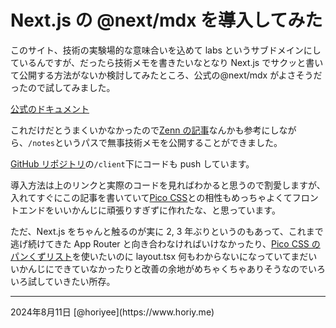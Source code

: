 # Next.js の @next/mdx を導入してみた

このサイト、技術の実験場的な意味合いを込めて labs というサブドメインにしているんですが、だったら技術メモを書きたいなとなり Next.js でサクッと書いて公開する方法がないか検討してみたところ、公式の@next/mdx がよさそうだったので試してみました。

[公式のドキュメント](https://nextjs.org/docs/app/building-your-application/configuring/mdx)

これだけだとうまくいかなかったので[Zenn の記事](https://zenn.dev/hayato94087/articles/1411f7af3eaee4)なんかも参考にしながら、`/notes`というパスで無事技術メモを公開することができました。

[GitHub リポジトリ](https://github.com/horiyee/horiy.dev)の`/client`下にコードも push しています。

導入方法は上のリンクと実際のコードを見ればわかると思うので割愛しますが、入れてすぐにこの記事を書いていて[Pico CSS](https://picocss.com/)との相性もめっちゃよくてフロントエンドをいいかんじに頑張りすぎずに作れたな、と思っています。

ただ、Next.js をちゃんと触るのが実に 2, 3 年ぶりというのもあって、これまで逃げ続けてきた App Router と向き合わなければいけなかったり、[Pico CSS のパンくずリスト](https://picocss.com/docs/nav#breadcrumb)を使いたいのに layout.tsx 何もわからないになっていてまだいいかんじにできていなかったりと改善の余地がめちゃくちゃありそうなのでいろいろ試していきたい所存。

<hr />
<time datetime="2024/08/11">2024年8月11日</time>
[@horiyee](https://www.horiy.me)
